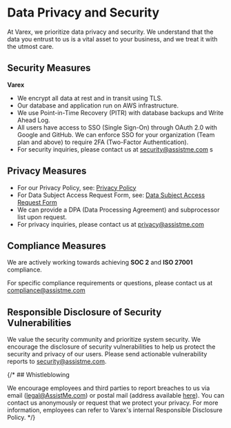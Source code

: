 # Data Privacy and Security

At Varex, we prioritize data privacy and security. We understand that the data you entrust to us is a vital asset to your business, and we treat it with the utmost care.

## Security Measures

**Varex**

- We encrypt all data at rest and in transit using TLS.
- Our database and application run on AWS infrastructure.
- We use Point-in-Time Recovery (PITR) with database backups and Write Ahead Log. 
- All users have access to SSO (Single Sign-On) through OAuth 2.0 with Google and GitHub. We can enforce SSO for your organization (Team plan and above) to require 2FA (Two-Factor Authentication).
- For security inquiries, please contact us at security@assistme.com
s
## Privacy Measures

- For our Privacy Policy, see: [Privacy Policy](https://assistme.chat/privacy)
- For Data Subject Access Request Form, see: [Data Subject Access Request Form](https://app.termly.io/notify/47905712-56e1-4ad0-9bb7-8958f3263f90)
- We can provide a DPA (Data Processing Agreement) and subprocessor list upon request.
- For privacy inquiries, please contact us at privacy@assistme.com

## Compliance Measures

We are actively working towards achieving **SOC 2** and **ISO 27001** compliance.

For specific compliance requirements or questions, please contact us at compliance@assistme.com

## Responsible Disclosure of Security Vulnerabilities

We value the security community and prioritize system security. We encourage the disclosure of security vulnerabilities to help us protect the security and privacy of our users. Please send actionable vulnerability reports to security@assistme.com.

{/* ## Whistleblowing

We encourage employees and third parties to report breaches to us via email (legal@AssistMe.com) or postal mail (address available [here](/imprint)). You can contact us anonymously or request that we protect your privacy. For more information, employees can refer to Varex's internal Responsible Disclosure Policy. */}
